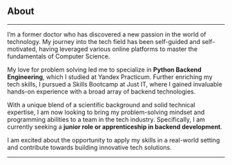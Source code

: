 ## About

---

I’m a former doctor who has discovered a new passion in the world of technology.
My journey into the tech field has been self-guided and self-motivated, having leveraged various online platforms to master the fundamentals of Computer Science.

My love for problem solving led me to specialize in **Python Backend Engineering**, which I studied at Yandex Practicum.
Further enriching my tech skills, I pursued a Skills Bootcamp at Just IT, where I gained invaluable hands-on experience with a broad array of backend technologies.

With a unique blend of a scientific background and solid technical expertise, I am now looking to bring my problem-solving mindset and programming abilities to a team in the tech industry.
Specifically, I am currently seeking a **junior role or apprenticeship in backend development**.

I am excited about the opportunity to apply my skills in a real-world setting and contribute towards building innovative tech solutions.

---
